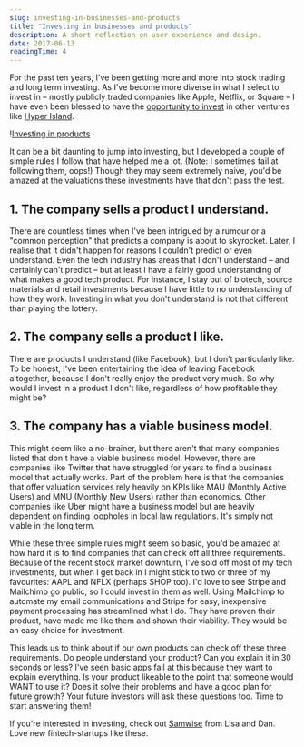 ```yaml
---
slug: investing-in-businesses-and-products
title: "Investing in businesses and products"
description: A short reflection on user experience and design.
date: 2017-06-13
readingTime: 4
---
```


<span class="preamble">For the past ten years, I've been getting more and more into stock trading and long term investing. As I've become more diverse in what I select to invest in &#8211; mostly publicly traded companies like Apple, Netflix, or Square &#8211; I have even been blessed to have the <a href="https://instagram.com/p/BQxrHJvBYDnjObGWHyvmXIrxaZDLjlPjjHj3zs0/" target="_blank">opportunity to invest</a> in other ventures like <a href="https://www.hyperisland.com/" target="_blank">Hyper Island</a>.</span>

!<a href="/images/articles/Screen-Shot-2017-06-13-at-08.26.20-1024x777.png">Investing in products</a>

It can be a bit daunting to jump into investing, but I developed a couple of simple rules I follow that have helped me a lot. (Note: I sometimes fail at following them, oops!) Though they may seem extremely naive, you'd be amazed at the valuations these investments have that don't pass the test.

## 1. The company sells a product I understand.

There are countless times when I've been intrigued by a rumour or a "common perception" that predicts a company is about to skyrocket. Later, I realise that it didn't happen for reasons I couldn't predict or even understand. Even the tech industry has areas that I don't understand &#8211; and certainly can't predict &#8211; but at least I have a fairly good understanding of what makes a good tech product. For instance, I stay out of biotech, source materials and retail investments because I have little to no understanding of how they work. Investing in what you don't understand is not that different than playing the lottery.

## 2. The company sells a product I like.

There are products I understand (like Facebook), but I don't particularly like. To be honest, I've been entertaining the idea of leaving Facebook altogether, because I don't really enjoy the product very much. So why would I invest in a product I don't like, regardless of how profitable they might be?

## 3. The company has a viable business model.

This might seem like a no-brainer, but there aren't that many companies listed that don't have a viable business model. However, there are companies like Twitter that have struggled for years to find a business model that actually works. Part of the problem here is that the companies that offer valuation services rely heavily on KPIs like MAU (Monthly Active Users) and MNU (Monthly New Users) rather than economics. Other companies like Uber might have a business model but are heavily dependent on finding loopholes in local law regulations. It's simply not viable in the long term.

While these three simple rules might seem so basic, you'd be amazed at how hard it is to find companies that can check off all three requirements. Because of the recent stock market downturn, I've sold off most of my tech investments, but when I get back in I might stick to two or three of my favourites: AAPL and NFLX (perhaps SHOP too). I'd love to see Stripe and Mailchimp go public, so I could invest in them as well. Using Mailchimp to automate my email communications and Stripe for easy, inexpensive payment processing has streamlined what I do. They have proven their product, have made me like them and shown their viability. They would be an easy choice for investment.

This leads us to think about if our own products can check off these three requirements. Do people understand your product? Can you explain it in 30 seconds or less? I've seen basic apps fail at this because they want to explain everything. Is your product likeable to the point that someone would WANT to use it? Does it solve their problems and have a good plan for future growth? Your future investors will ask these questions too. Time to start answering them!

If you're interested in investing, check out <a href="http://go.samwiseapp.com/" target="_blank">Samwise</a> from Lisa and Dan. Love new fintech-startups like these.